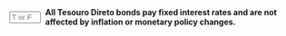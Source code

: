 ::: {.question-block}

<form onsubmit="event.preventDefault(); checkAnswerBox('module6_tf_q94','F')" style="display: flex; align-items: center; gap: 8px;">
<input type="text" id="module6_tf_q94" name="module6_tf_q94" maxlength="1" placeholder="T or F" style="width: 55px;" data-correct-answer="F" /> 
<label for="module6_tf_q94"><strong>All Tesouro Direto bonds pay fixed interest rates and are not affected by inflation or monetary policy changes.</strong></label>
</form>

<div id="feedback-module6_tf_q94" class="feedback" style="display:none;">
This is FALSE. Tesouro Direto includes bonds with different structures: Tesouro Prefixado (fixed rate), Tesouro IPCA+ (inflation-linked), and Tesouro Selic (floating rate), each reacting differently to economic conditions.
</div>

:::
